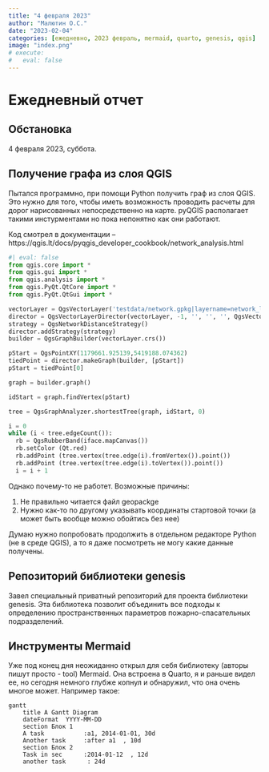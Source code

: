 ```yaml
---
title: "4 февраля 2023"
author: "Малютин О.С."
date: "2023-02-04"
categories: [ежедневно, 2023 февраль, mermaid, quarto, genesis, qgis]
image: "index.png"
# execute:
#   eval: false
---
```


# Ежедневный отчет
## Обстановка
4 февраля 2023, суббота. 

## Получение графа из слоя QGIS
Пытался программно, при помощи Python получить граф из слоя QGIS. Это нужно для того, чтобы иметь возможность проводить расчеты для дорог нарисованных непосредственно на карте. pyQGIS располагает такими инстурментами но пока непонятно как они работают.

Код смотрел в документации -- https://qgis.lt/docs/pyqgis_developer_cookbook/network_analysis.html

```python
#| eval: false
from qgis.core import *
from qgis.gui import *
from qgis.analysis import *
from qgis.PyQt.QtCore import *
from qgis.PyQt.QtGui import *

vectorLayer = QgsVectorLayer('testdata/network.gpkg|layername=network_lines', 'lines')
director = QgsVectorLayerDirector(vectorLayer, -1, '', '', '', QgsVectorLayerDirector.DirectionBoth)
strategy = QgsNetworkDistanceStrategy()
director.addStrategy(strategy)
builder = QgsGraphBuilder(vectorLayer.crs())

pStart = QgsPointXY(1179661.925139,5419188.074362)
tiedPoint = director.makeGraph(builder, [pStart])
pStart = tiedPoint[0]

graph = builder.graph()

idStart = graph.findVertex(pStart)

tree = QgsGraphAnalyzer.shortestTree(graph, idStart, 0)

i = 0
while (i < tree.edgeCount()):
  rb = QgsRubberBand(iface.mapCanvas())
  rb.setColor (Qt.red)
  rb.addPoint (tree.vertex(tree.edge(i).fromVertex()).point())
  rb.addPoint (tree.vertex(tree.edge(i).toVertex()).point())
  i = i + 1
```

Однако почему-то не работет. Возможные причины:

1. Не правильно читается файл geopackge
2. Нужно как-то по другому указывать координаты стартовой точки (а может быть вообще можно обойтись без нее)

Думаю нужно попробовать продолжить в отдельном редакторе Python (не в среде QGIS), а то я даже посмотреть не могу какие данные получены.

## Репозиторий библиотеки genesis

Завел специальный приватный репозиторий для проекта библиотеки genesis. Эта библиотека позволит объединить все подходы к определению пространственных параметров пожарно-спасательных подразделений. 

## Инструменты Mermaid
Уже под конец дня неожиданно открыл для себя библиотеку (авторы пишут просто - tool) Mermaid. Она встроена в Quarto, я и раньше видел ее, но сегодня немного глубже копнул и обнаружил, что она очень многое может. Например такое:

```mermaid
gantt
    title A Gantt Diagram
    dateFormat  YYYY-MM-DD
    section Блок 1
    A task           :a1, 2014-01-01, 30d
    Another task     :after a1  , 10d
    section Блок 2
    Task in sec      :2014-01-12  , 12d
    another task      : 24d
```


